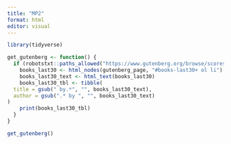 ```yaml
---
title: "MP2"
format: html
editor: visual
---
```


```r
library(tidyverse)
```

```r
get_gutenberg <- function() {
  if (robotstxt::paths_allowed("https://www.gutenberg.org/browse/scores/top#books-last30") == "TRUE") {
    books_last30 <- html_nodes(gutenberg_page, "#books-last30+ ol li")
    books_last30_text <- html_text(books_last30)
    books_last30_tbl <- tibble(
  title = gsub(" by.*", "", books_last30_text),
  author = gsub(".* by ", "", books_last30_text)
)
    print(books_last30_tbl)
  }
}

get_gutenberg()

```


